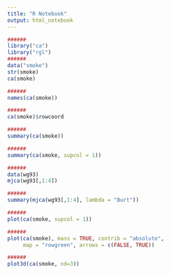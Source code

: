 ```yaml
---
title: "R Notebook"
output: html_notebook
---
```


```r
######
library("ca")
library("rgl")
######
data("smoke")
str(smoke)
ca(smoke)

######
names(ca(smoke))

######
ca(smoke)$rowcoord

######
summary(ca(smoke))

######
summary(ca(smoke, supcol = 1))

######
data(wg93)
mjca(wg93[,1:4])

######
summary(mjca(wg93[,1:4], lambda = "Burt"))

######
plot(ca(smoke, supcol = 1))

######
plot(ca(smoke), mass = TRUE, contrib = "absolute", 
     map = "rowgreen", arrows = c(FALSE, TRUE))

######
plot3d(ca(smoke, nd=3))
```